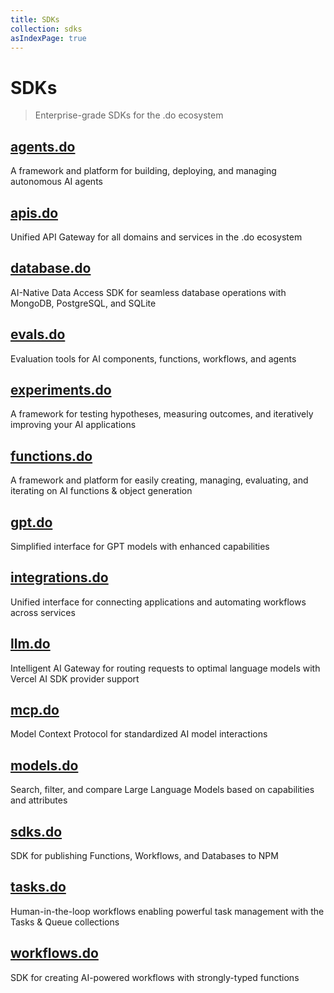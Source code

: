 ```yaml
---
title: SDKs
collection: sdks
asIndexPage: true
---
```


# SDKs

> Enterprise-grade SDKs for the .do ecosystem

## [agents.do](agents.mdx)

A framework and platform for building, deploying, and managing autonomous AI agents

## [apis.do](apis.mdx)

Unified API Gateway for all domains and services in the .do ecosystem

## [database.do](database.mdx)

AI-Native Data Access SDK for seamless database operations with MongoDB, PostgreSQL, and SQLite

## [evals.do](evals.mdx)

Evaluation tools for AI components, functions, workflows, and agents

## [experiments.do](experiments.mdx)

A framework for testing hypotheses, measuring outcomes, and iteratively improving your AI applications

## [functions.do](functions.mdx)

A framework and platform for easily creating, managing, evaluating, and iterating on AI functions & object generation

## [gpt.do](gpt.mdx)

Simplified interface for GPT models with enhanced capabilities

## [integrations.do](integrations.mdx)

Unified interface for connecting applications and automating workflows across services

## [llm.do](llm.mdx)

Intelligent AI Gateway for routing requests to optimal language models with Vercel AI SDK provider support

## [mcp.do](mcp.mdx)

Model Context Protocol for standardized AI model interactions

## [models.do](models.mdx)

Search, filter, and compare Large Language Models based on capabilities and attributes

## [sdks.do](sdks.mdx)

SDK for publishing Functions, Workflows, and Databases to NPM

## [tasks.do](tasks.mdx)

Human-in-the-loop workflows enabling powerful task management with the Tasks & Queue collections

## [workflows.do](workflows.mdx)

SDK for creating AI-powered workflows with strongly-typed functions
